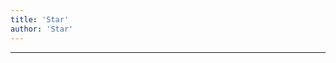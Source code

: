 ```yaml
---
title: 'Star'
author: 'Star'
---
```


---

<CharacterInfo
    name='Star'
    image='/assets/icons/otom/wiki media/chars/star.png' 
    caption='por que você não vai jogar baseball?'
    icon='/assets/icons/otom/wiki media/icons/Star.png'
    nickname="N/A"
    pronouns='ela/dela'
    species='Estrela'
    voice='Vitor'
    hobbies='N/A'
/>